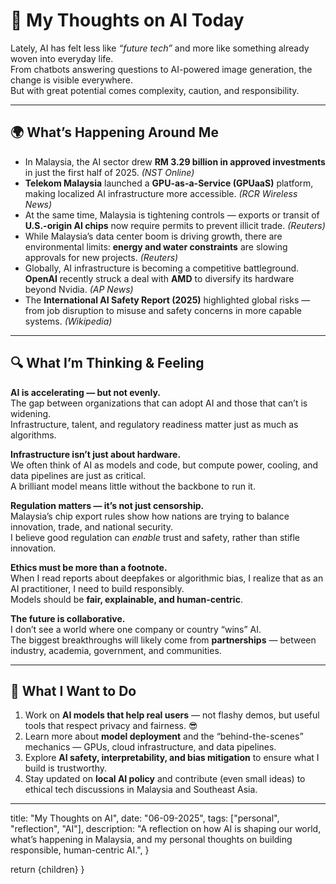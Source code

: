 
# 🧠 My Thoughts on AI Today

Lately, AI has felt less like *“future tech”* and more like something already woven into everyday life.  
From chatbots answering questions to AI-powered image generation, the change is visible everywhere.  
But with great potential comes complexity, caution, and responsibility.

---

## 🌍 What’s Happening Around Me

- In Malaysia, the AI sector drew **RM 3.29 billion in approved investments** in just the first half of 2025. *(NST Online)*  
- **Telekom Malaysia** launched a **GPU-as-a-Service (GPUaaS)** platform, making localized AI infrastructure more accessible. *(RCR Wireless News)*  
- At the same time, Malaysia is tightening controls — exports or transit of **U.S.-origin AI chips** now require permits to prevent illicit trade. *(Reuters)*  
- While Malaysia’s data center boom is driving growth, there are environmental limits: **energy and water constraints** are slowing approvals for new projects. *(Reuters)*  
- Globally, AI infrastructure is becoming a competitive battleground. **OpenAI** recently struck a deal with **AMD** to diversify its hardware beyond Nvidia. *(AP News)*  
- The **International AI Safety Report (2025)** highlighted global risks — from job disruption to misuse and safety concerns in more capable systems. *(Wikipedia)*  

---

## 🔍 What I’m Thinking & Feeling

**AI is accelerating — but not evenly.**  
The gap between organizations that can adopt AI and those that can’t is widening.  
Infrastructure, talent, and regulatory readiness matter just as much as algorithms.

**Infrastructure isn’t just about hardware.**  
We often think of AI as models and code, but compute power, cooling, and data pipelines are just as critical.  
A brilliant model means little without the backbone to run it.

**Regulation matters — it’s not just censorship.**  
Malaysia’s chip export rules show how nations are trying to balance innovation, trade, and national security.  
I believe good regulation can *enable* trust and safety, rather than stifle innovation.

**Ethics must be more than a footnote.**  
When I read reports about deepfakes or algorithmic bias, I realize that as an AI practitioner, I need to build responsibly.  
Models should be **fair, explainable, and human-centric**.

**The future is collaborative.**  
I don’t see a world where one company or country “wins” AI.  
The biggest breakthroughs will likely come from **partnerships** — between industry, academia, government, and communities.

---

## 🚀 What I Want to Do

1. Work on **AI models that help real users** — not flashy demos, but useful tools that respect privacy and fairness. 😎  
2. Learn more about **model deployment** and the “behind-the-scenes” mechanics — GPUs, cloud infrastructure, and data pipelines.  
3. Explore **AI safety, interpretability, and bias mitigation** to ensure what I build is trustworthy.  
4. Stay updated on **local AI policy** and contribute (even small ideas) to ethical tech discussions in Malaysia and Southeast Asia.

---

  title: "My Thoughts on AI",
  date: "06-09-2025",
  tags: ["personal", "reflection", "AI"],
  description: "A reflection on how AI is shaping our world, what’s happening in Malaysia, and my personal thoughts on building responsible, human-centric AI.",
}

  return <MdxLayout>{children}</MdxLayout>
}
